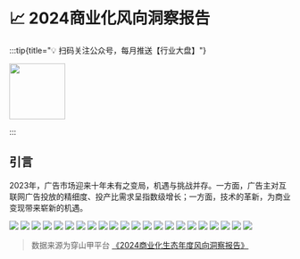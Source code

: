 

# 📈 2024商业化风向洞察报告

:::tip{title="💡 扫码关注公众号，每月推送【行业大盘】"}

<img src="https://raw.githubusercontent.com/yy1300326388/yy1300326388/main/images/gzh/gzh_qrcode.jpeg" width='100' height='100'/>

:::

## 引言

2023年，广告市场迎来十年未有之变局，机遇与挑战并存。一方面，广告主对互联网广告投放的精细度、投产比需求呈指数级增长；一方面，技术的革新，为商业变现带来崭新的机遇。

<img src="https://lf3-plat.pglstatp-toutiao.com/obj/union-platform/3dcce3362f85cad04c09b9f9cdc6e24e.jpg"/>
<img src="https://lf3-plat.pglstatp-toutiao.com/obj/union-platform/eb28557e1553a80f469fd20daf389410.jpg"/>
<img src="https://lf3-plat.pglstatp-toutiao.com/obj/union-platform/073a96c4ddf8766459961752403c4624.jpg"/>
<img src="https://lf3-plat.pglstatp-toutiao.com/obj/union-platform/c8eaf6c7585ef6b79df060f797a96359.jpg"/>
<img src="https://lf3-plat.pglstatp-toutiao.com/obj/union-platform/eb163c9ab102af150ec98ea235671f6b.jpg"/>
<img src="https://lf3-plat.pglstatp-toutiao.com/obj/union-platform/4c8fa0825f3f8c9a745207300e54c37e.jpg"/>
<img src="https://lf3-plat.pglstatp-toutiao.com/obj/union-platform/42c271d3e532e4cb5eac1a212f2b7fee.jpg"/>
<img src="https://lf3-plat.pglstatp-toutiao.com/obj/union-platform/60da0ca4f276a1c9260e875fae0cc802.jpg"/>
<img src="https://lf3-plat.pglstatp-toutiao.com/obj/union-platform/37887125479d58a71a8f958dea0ecce1.jpg"/>
<img src="https://lf3-plat.pglstatp-toutiao.com/obj/union-platform/aa9eaae21df619df27069362b3a5151c.jpg"/>
<img src="https://lf3-plat.pglstatp-toutiao.com/obj/union-platform/83bfe5182107972a7b933f30b34d7899.jpg"/>
<img src="https://lf3-plat.pglstatp-toutiao.com/obj/union-platform/24e815e7d20c3d3fc84b66dc6710f6d4.jpg"/>
<img src="https://lf3-plat.pglstatp-toutiao.com/obj/union-platform/7cb5dd118b173ffa3461aec5200a6ae4.jpg"/>
<img src="https://lf3-plat.pglstatp-toutiao.com/obj/union-platform/65fa727372fbf7fee477cb90d691386d.jpg"/>
<img src="https://lf3-plat.pglstatp-toutiao.com/obj/union-platform/0c66ff6048d29740486af0d5b32badc0.jpg"/>
<img src="https://lf3-plat.pglstatp-toutiao.com/obj/union-platform/a5970d629e49705fa326f541a17e6989.jpg"/>
<img src="https://lf3-plat.pglstatp-toutiao.com/obj/union-platform/fda0d01cd80dc2630ff6282e830618eb.jpg"/>
<img src="https://lf3-plat.pglstatp-toutiao.com/obj/union-platform/d24e762046e5e3b809b02d17fcf5a4e1.jpg"/>
<img src="https://lf3-plat.pglstatp-toutiao.com/obj/union-platform/c14395d71014cce49519aa640502857b.jpg"/>
<img src="https://lf3-plat.pglstatp-toutiao.com/obj/union-platform/b35507b3b1d590a1d57c2265aac6245d.jpg"/>
<img src="https://lf3-plat.pglstatp-toutiao.com/obj/union-platform/e63ece7e0dbcaa2305ccd802953abde0.jpg"/>
<img src="https://lf3-plat.pglstatp-toutiao.com/obj/union-platform/d86df6b10093f69a89150e3401f95cdb.jpg"/>

> 数据来源为穿山甲平台 [《2024商业化生态年度风向洞察报告》 ](https://www.csjplatform.com/growthcenter/1031492?subjectId=26186)
